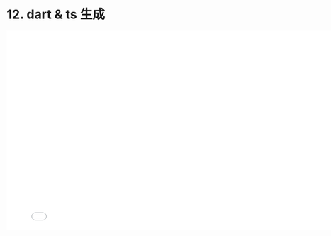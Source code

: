 # 12. dart & ts 生成

<iframe src="//player.bilibili.com/player.html?bvid=BV1fr4y1j7wD&page=1"
    width="800"
    height="450"
    frameborder="0"
    allowfullscreen
    scrolling="no"
    border="0"
    framespacing="0"
    allowfullscreen="true">
</iframe>
